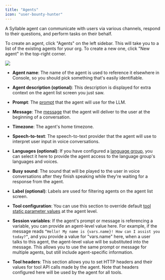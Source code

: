 ```yaml
---
title: "Agents"
icon: "user-bounty-hunter"
---
```


A Syllable agent can communicate with users via various channels, respond to their questions, and perform tasks on their behalf.

To create an agent, click "Agents" on the left sidebar. This will take you to a list of the existing agents for your org. To create a new one, click "New agent" in the top-right corner.

![](/mintlify/images/create_new_agent_03_11.jpg)

* **Agent name**: The name of the agent is used to reference it elsewhere in Console, so you should pick something that's easily identifiable.

* **Agent description (optional)**: This description is displayed for extra context on the agent list screen you just saw.

* **Prompt**: The [prompt](/Resources/Prompts) that the agent will use for the LLM.

* **Message**: The [message](/Resources/Messages) that the agent will deliver to the user at the beginning of a conversation.

* **Timezone**: The agent's home timezone.

* **Speech-to-text**: The speech-to-text provider that the agent will use to interpret user input in voice conversations.

* **Languages (optional)**: If you have configured a [language group](/Resources/LanguageGroups), you can select it here to provide the agent access to the language group's languages and voices.

* **Busy sound**: The sound that will be played to the user in voice conversations after they finish speaking while they're waiting for a response from the agent.

* **Label (optional)**: Labels are used for filtering agents on the agent list screen.

* **Tool configuration**: You can use this section to override default [tool static parameter values](/Resources/Tools) at the agent level.

* **Session variables**: If the agent's prompt or message is referencing a variable, you can provide an agent-level value here. For example, if the message reads `“Hello! My name is {vars.name}! How can I assist you today?”`, and you provide a value for "vars.name" here, when a user talks to this agent, the agent-level value will be substituted into the message. This allows you to use the same prompt or message for multiple agents, but still include agent-specific information.

* **Tool headers**: This section allows you to set HTTP headers and their values for tool API calls made by the agent. Note that headers configured here will be used by the agent for all tools.